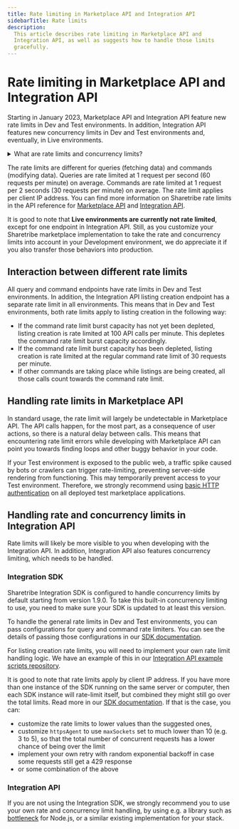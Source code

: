```yaml
---
title: Rate limiting in Marketplace API and Integration API
sidebarTitle: Rate limits
description:
  This article describes rate limiting in Marketplace API and
  Integration API, as well as suggests how to handle those limits
  gracefully.
---
```


# Rate limiting in Marketplace API and Integration API

Starting in January 2023, Marketplace API and Integration API feature
new rate limits in Dev and Test environments. In addition, Integration
API features new concurrency limits in Dev and Test environments and,
eventually, in Live environments.

<details>
  <summary>What are rate limits and concurrency limits?</summary>

- **Rate limit** means a limit on the number of requests that the API
  can process within a time span, e.g. in one minute.

- **Concurrency limit** means a limit on the number of simultaneous
  requests that the API can process at any given moment.

</details>

The rate limits are different for queries (fetching data) and commands
(modifying data). Queries are rate limited at 1 request per second (60
requests per minute) on average. Commands are rate limited at 1 request
per 2 seconds (30 requests per minute) on average. The rate limit
applies per client IP address. You can find more information on
Sharetribe rate limits in the API reference for
[Marketplace API](https://www.sharetribe.com/api-reference/marketplace.html#rate-limits)
and
[Integration API](https://www.sharetribe.com/api-reference/integration.html#rate-limits).

It is good to note that **Live environments are currently not rate
limited**, except for one endpoint in Integration API. Still, as you
customize your Sharetribe marketplace implementation to take the rate
and concurrency limits into account in your Development environment, we
do appreciate it if you also transfer those behaviors into production.

## Interaction between different rate limits

All query and command endpoints have rate limits in Dev and Test
environments. In addition, the Integration API listing creation endpoint
has a separate rate limit in all environments. This means that in Dev
and Test environments, both rate limits apply to listing creation in the
following way:

- If the command rate limit burst capacity has not yet been depleted,
  listing creation is rate limited at 100 API calls per minute. This
  depletes the command rate limit burst capacity accordingly.
- If the command rate limit burst capacity has been depleted, listing
  creation is rate limited at the regular command rate limit of 30
  requests per minute.
- If other commands are taking place while listings are being created,
  all those calls count towards the command rate limit.

## Handling rate limits in Marketplace API

In standard usage, the rate limit will largely be undetectable in
Marketplace API. The API calls happen, for the most part, as a
consequence of user actions, so there is a natural delay between calls.
This means that encountering rate limit errors while developing with
Marketplace API can point you towards finding loops and other buggy
behavior in your code.

If your Test environment is exposed to the public web, a traffic spike
caused by bots or crawlers can trigger rate-limiting, preventing
server-side rendering from functioning. This may temporarily prevent
access to your Test environment. Therefore, we strongly recommend using
[basic HTTP authentication](/tutorial/deploy-to-render/#enable-http-basic-access-authentication)
on all deployed test marketplace applications.

## Handling rate and concurrency limits in Integration API

Rate limits will likely be more visible to you when developing with the
Integration API. In addition, Integration API also features concurrency
limiting, which needs to be handled.

### Integration SDK

Sharetribe Integration SDK is configured to handle concurrency limits by
default starting from version 1.9.0. To take this built-in concurrency
limiting to use, you need to make sure your SDK is updated to at least
this version.

To handle the general rate limits in Dev and Test environments, you can
pass configurations for query and command rate limiters. You can see the
details of passing those configurations in our
[SDK documentation](https://sharetribe.github.io/flex-integration-sdk-js/rate-limits.html).

For listing creation rate limits, you will need to implement your own
rate limit handling logic. We have an example of this in our
[Integration API example scripts repository](https://github.com/sharetribe/integration-api-examples/blob/master/scripts/create-listings.js).

It is good to note that rate limits apply by client IP address. If you
have more than one instance of the SDK running on the same server or
computer, then each SDK instance will rate-limit itself, but combined
they might still go over the total limits. Read more in our
[SDK documentation](https://sharetribe.github.io/flex-integration-sdk-js/rate-limits.html).
If that is the case, you can:

- customize the rate limits to lower values than the suggested ones,
- customize `httpsAgent` to use `maxSockets` set to much lower than 10
  (e.g. 3 to 5), so that the total number of concurrent requests has a
  lower chance of being over the limit
- implement your own retry with random exponential backoff in case some
  requests still get a 429 response
- or some combination of the above

### Integration API

If you are not using the Integration SDK, we strongly recommend you to
use your own rate and concurrency limit handling, by using e.g. a
library such as [bottleneck](https://www.npmjs.com/package/bottleneck)
for Node.js, or a similar existing implementation for your stack.
